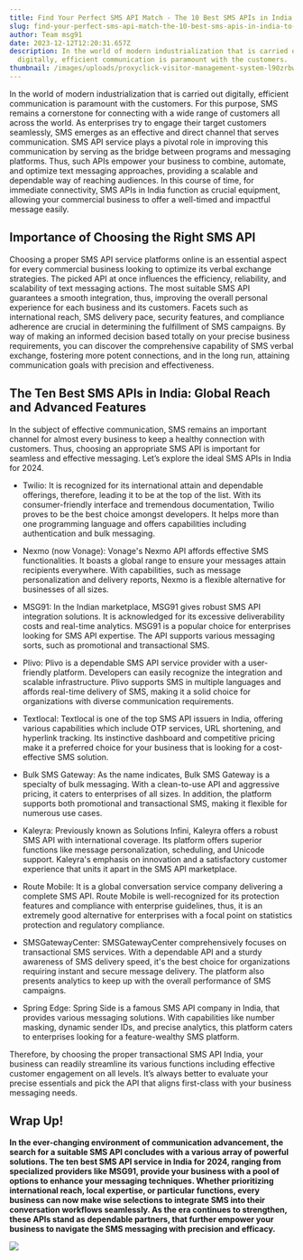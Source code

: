 ```yaml
---
title: Find Your Perfect SMS API Match - The 10 Best SMS APIs in India to Send Text Messages in 2024
slug: find-your-perfect-sms-api-match-the-10-best-sms-apis-in-india-to-send-text-messages-in-2024
author: Team msg91
date: 2023-12-12T12:20:31.657Z
description: In the world of modern industrialization that is carried out
  digitally, efficient communication is paramount with the customers.
thumbnail: /images/uploads/proxyclick-visitor-management-system-l90zrbwvcoe-unsplash.jpg  
---
```

In the world of modern industrialization that is carried out digitally, efficient communication is paramount with the customers. For this purpose, SMS remains a cornerstone for connecting with a wide range of customers all across the world. As enterprises try to engage their target customers seamlessly, SMS emerges as an effective and direct channel that serves communication. SMS API service plays a pivotal role in improving this communication by serving as the bridge between programs and messaging platforms. Thus, such APIs empower your business to combine, automate, and optimize text messaging approaches, providing a scalable and dependable way of reaching audiences. In this course of time, for immediate connectivity, SMS APIs in India function as crucial equipment, allowing your commercial business to offer a well-timed and impactful message easily.

## Importance of Choosing the Right SMS API

Choosing a proper SMS API service platforms online is an essential aspect for every commercial business looking to optimize its verbal exchange strategies. The picked API at once influences the efficiency, reliability, and scalability of text messaging actions. The most suitable SMS API guarantees a smooth integration, thus, improving the overall personal experience for each business and its customers. Facets such as international reach, SMS delivery pace, security features, and compliance adherence are crucial in determining the fulfillment of SMS campaigns. By way of making an informed decision based totally on your precise business requirements, you can discover the comprehensive capability of SMS verbal exchange, fostering more potent connections, and in the long run, attaining communication goals with precision and effectiveness.

## The Ten Best SMS APIs in India: Global Reach and Advanced Features

In the subject of effective communication, SMS remains an important channel for almost every business to keep a healthy connection with customers. Thus, choosing an appropriate SMS API is important for seamless and effective messaging. Let’s explore the ideal SMS APIs in India for 2024.



* Twilio: It is recognized for its international attain and dependable offerings, therefore, leading it to be at the top of the list. With its consumer-friendly interface and tremendous documentation, Twilio proves to be the best choice amongst developers. It helps more than one programming language and offers capabilities including authentication and bulk messaging.



* Nexmo (now Vonage): Vonage's Nexmo API affords effective SMS functionalities. It boasts a global range to ensure your messages attain recipients everywhere. With capabilities, such as message personalization and delivery reports, Nexmo is a flexible alternative for businesses of all sizes.



* MSG91: In the Indian marketplace, MSG91 gives robust SMS API integration solutions. It is acknowledged for its excessive deliverability costs and real-time analytics. MSG91 is a popular choice for enterprises looking for SMS API expertise. The API supports various messaging sorts, such as promotional and transactional SMS.



* Plivo: Plivo is a dependable SMS API service provider with a user-friendly platform. Developers can easily recognize the integration and scalable infrastructure. Plivo supports SMS in multiple languages and affords real-time delivery of SMS, making it a solid choice for organizations with diverse communication requirements. 



* Textlocal: Textlocal is one of the top SMS API issuers in India, offering various capabilities which include OTP services, URL shortening, and hyperlink tracking. Its instinctive dashboard and competitive pricing make it a preferred choice for your business that is looking for a cost-effective SMS solution.



* Bulk SMS Gateway: As the name indicates, Bulk SMS Gateway is a specialty of bulk messaging. With a clean-to-use API and aggressive pricing, it caters to enterprises of all sizes. In addition, the platform supports both promotional and transactional SMS, making it flexible for numerous use cases.



* Kaleyra: Previously known as Solutions Infini, Kaleyra offers a robust SMS API with international coverage. Its platform offers superior functions like message personalization, scheduling, and Unicode support. Kaleyra's emphasis on innovation and a satisfactory customer experience that units it apart in the SMS API marketplace.



* Route Mobile: It is a global conversation service company delivering a complete SMS API. Route Mobile is well-recognized for its protection features and compliance with enterprise guidelines, thus, it is an extremely good alternative for enterprises with a focal point on statistics protection and regulatory compliance.



* SMSGatewayCenter: SMSGatewayCenter comprehensively focuses on transactional SMS services. With a dependable API and a sturdy awareness of SMS delivery speed, it's the best choice for organizations requiring instant and secure message delivery. The platform also presents analytics to keep up with the overall performance of SMS campaigns.



* Spring Edge: Spring Side is a famous SMS API company in India, that provides various messaging solutions. With capabilities like number masking, dynamic sender IDs, and precise analytics, this platform caters to enterprises looking for a feature-wealthy SMS platform.



Therefore, by choosing the proper transactional SMS API India, your business can readily streamline its various functions including effective customer engagement on all levels. It’s always better to evaluate your precise essentials and pick the API that aligns first-class with your business messaging needs.

## Wrap Up!

**In the ever-changing environment of communication advancement, the search for a suitable SMS API concludes with a various array of powerful solutions. The ten best SMS API service in India for 2024, ranging from specialized providers like MSG91, provide your business with a pool of options to enhance your messaging techniques. Whether prioritizing international reach, local expertise, or particular functions, every business can now make wise selections to integrate SMS into their conversation workflows seamlessly. As the era continues to strengthen, these APIs stand as dependable partners, that further empower your business to navigate the SMS messaging with precision and efficacy.**

![](/images/findyourperfectsmsapimatchthe10bestsmsapisini.png)
